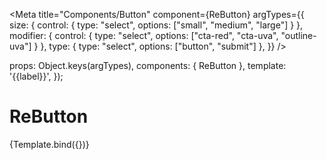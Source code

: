 
<Meta
  title="Components/Button"
  component={ReButton}
  argTypes={{
    size: { control: { type: "select", options: ["small", "medium", "large"] } },
    modifier: { control: { type: "select", options: ["cta-red", "cta-uva", "outline-uva"] } },
    type: { type: "select", options: ["button", "submit"] },
  }}
/>

  props: Object.keys(argTypes),
  components: { ReButton },
  template: '<ReButton :size="size" :modifier="modifier">{{label}}</ReButton>',
});

# ReButton

<Canvas>
  <Story
    name="basic"
    args={{
      label: "My Button",
    }}
  >
    {Template.bind({})}
  </Story>
</Canvas>

<ArgsTable story="basic" />
